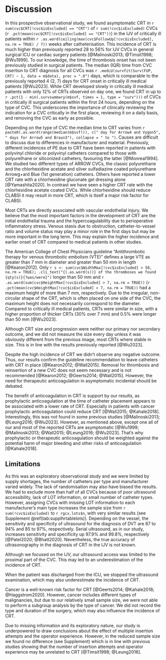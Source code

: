 # Discussion

In this prospective observational study,
we found asymptomatic CRT in `r sum(cvc$CRT[!cvc$isExcluded] == "CRT")` of `r sum(!cvc$isExcluded)` CVCs (`r .pct(mean(cvc$CRT[!cvc$isExcluded] == "CRT"))`) in the IJV of critically ill patients within `r .as.word(ceiling(max(cvc$FollowUp[!cvc$isExcluded], na.rm = TRUE) / 7))` weeks after catheterisation.
This incidence of CRT is much higher than previously reported 28 to 56% for IJV CVCs in general surgical ICU or cardiac surgery patients [@Malinoski2013; @Timsit1998; @Wu1999].
To our knowledge, the time of thrombosis onset has not been previously studied in surgical patients.
The median (IQR) time from CVC insertion to CRT diagnosis for all CVCs was `r .medLU(survfit(Surv(FUP, CRT) ~ 1, data = m$data), prec = ".0")` days, which is comparable to the previously reported 4 (2, 7) days for CRT onset in critically ill medical patients [@Wu2023].
While CRT developed slowly in critically ill medical patients with only 12% of CRTs observed on day one, we found CRT in up to `r .pct(1 - min(.survsummary(m$svf, times = 1, type = "surv")))` of CVCs in critically ill surgical patients within the first 24 hours, depending on the type of CVC.
This underscores the importance of clinically reviewing the indication for a CVC critically in the first place, reviewing it on a daily basis, and removing the CVC as early as possible.

Depending on the type of CVC the median time to CRT
varies from `r paste0(.as.word(range(median(m$svf))), c(" day for Arrow4 and Vygon5", " days for Arrow5 and Braun3"), collapse = " to ")`.
Causes are difficult to discuss due to differences in manufacturer and material.
Previously, different incidences of PE due to CRT have been reported in patients with
polyvinyl chloride or polyvinyl catheters compared to those with
polyurethane or siliconized catheters, favouring the latter [@Monreal1994].
We studied two different types of ARROW CVCs, the classic polyurethane and the
chlorhexidine acetate and silver sulfadiazine coated polyurethane Arrowg+ard Blue (1st generation) catheters.
Others have reported a lower CRT rate with a chlorhexidine gluconate gel dressing alone [@Yamashita2020].
In contrast we have seen a higher CRT rate with the chlorhexidine acetate coated CVCs.
While chlorhexidine should reduce CLABSI it may result in more CRT, which is itself a major risk factor for CLABSI.

Most CRTs are directly associated with vascular endothelial injury.
We believe that the most important factors in the development of CRT are the initial endothelial trauma and the hypercoagulability due to perioperative inflammatory stress.
Venous stasis due to obstruction, catheter-to-vessel ratio and volume status may play a minor role in the first days but may be more important in the long term.
This may explain the higher incidence and earlier onset of CRT compared to medical patients in other studies.

The American College of Chest Physicians guideline "Antithrombotic therapy for venous thrombotic embolism (VTE)" defines a large VTE as greater than 7 mm in diameter and greater than 50 mm in length [@Kearon2012].
Only `r s <- sum(cvc$WidthMax[!cvc$isExcluded] > 50, na.rm = TRUE); .cli_text("{(.as.word(s))} of the thromboses we found {qty(s)}{?was/were}")`
longer than 50 mm and `r .as.word(sum(cvc$HeightMax[!cvc$isExcluded] > 7, na.rm = TRUE))` (`r .pct(mean(cvc$HeightMax[!cvc$isExcluded] > 7, na.rm = TRUE))` had a maximum height of more than 7 mm, respectively.
Due to the irregular, non-circular shape of the CRT, which is often placed on one side of the CVC, the maximum height does not necessarily correspond to the diameter.
Compared to critically ill medical patients, CRTs were similar in size, with a higher proportion of thicker CRTs (30% over 7 mm) and 0.5% were longer than 50 mm [@Wu2023].

Although CRT size and progression were neither our primary nor secondary outcome, and we did not measure the size every day unless it was obviously different from the previous image, most CRTs where stable in size.
This is in line with the results previously reported [@Wu2023].

Despite the high incidence of CRT we didn't observe any negative outcome.
Thus, our results confirm the guideline recommendation to leave catheters with CRT in place [@Kearon2012; @Wall2015].
Removal for thrombosis and reinsertion of a new CVC does not seem necessary and is not recommended [@Kearon2012; @Geerts2014; @Wall2015].
However, the need for therapeutic anticoagulation in asymptomatic incidental should be debated.

The benefit of anticoagulation in CRT is support by our results, as prophylactic anticoagulation at the time of catheter placement appears to be associated with a lower rate of CRT.
Especially in patients with cancer prophylactic anticoagulation could reduce CRT [@Wall2015; @Kahale2018].
Interestingly, this was not found in some previous studies [@Malinoski2013; @Leung2016; @Wu2023].
However, as mentioned above, except one all of our and most of the reported CRTs are asymptomatic [@Wu1999; @Malinoski2013; @Wall2015; @Leung2016; @Wu2023].
That's why prophylactic or therapeutic anticoagulation should be weighted against the potential harm of major bleeding and other risks of anticoagulation [@Kahale2018].

## Limitations

As this was an exploratory observational study and we were limited by
supply shortages, the number of catheters per type and manufacturer varied widely.
The lack of randomisation may also have biased the results.
We had to exclude more than half of all CVCs because of poor ultrasound accessibility, lack of LOT information, or small number of catheter types.
However, assigning CVCs with missing LOT information to each manufacturer's main type increases the sample size from `r sum(!cvc$isExcluded)` to `r rgcx.lots$n`, with very similar results (see Supplement \@ref(tab:supplhrtablelots)).
Depending on the vessel, the sensitivity and specificity of ultrasound for the diagnosis of DVT are 87 to 94% and 85 to 97%, respectively.
Serial ultrasound, as in our study, increases sensitivity and specificity up 97.9% and 99.8%, respectively [@Patel2020; @Bhatt2020].
Nevertheless, the true accuracy of ultrasonography in the diagnosis of CRT in the IJV is not known.

Although we focused on the IJV, our ultrasound access was limited to the proximal part of the CVC.
This may led to an underestimation of the incidence of CRT.

When the patient was discharged from the ICU, we stopped the ultrasound examination, which may also underestimate the incidence of CRT.

Cancer is a well-known risk factor for CRT [@Geerts2014; @Kahale2018; @Haggstrom2020].
However, cancer includes different types of malignancies, but due to our relatively small sample size, we were not able to perform a subgroup analysis by the type of cancer.
We did not record the type and duration of the surgery, which may also influence the incidence of CRT.

Due to missing information and its exploratory nature, our study is underpowered to draw conclusions about the effect of multiple insertion attempts and the operator experience.
However, in the reduced sample size we found no difference (see Supplement) which is in line with previous studies showing that the number of insertion attempts and operator experience may be unrelated to CRT [@Timsit1998; @Leung2016].
